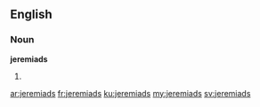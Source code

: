 ==English==

===Noun===
'''jeremiads'''

# {{plural of|[[jeremiad]]}}

[[ar:jeremiads]]
[[fr:jeremiads]]
[[ku:jeremiads]]
[[my:jeremiads]]
[[sv:jeremiads]]